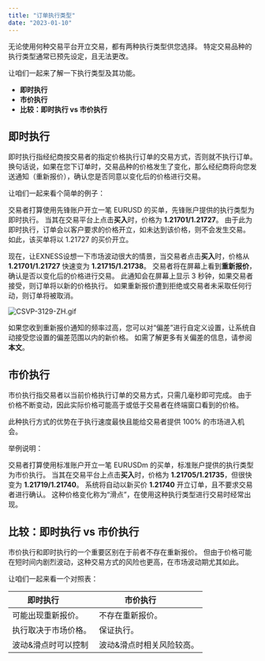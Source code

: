 ```yaml
---
title: "订单执行类型"
date: "2023-01-10"
---
```


<Ads></Ads> 

无论使用何种交易平台开立交易，都有两种执行类型供您选择。 特定交易品种的执行类型通常已预先设定，且无法更改。

让咱们一起来了解一下执行类型及其功能。

- **即时执行**
- **市价执行**
- **比较：即时执行 vs 市价执行**

## **即时执行**

即时执行指经纪商按交易者的指定价格执行订单的交易方式，否则就不执行订单。 换句话说，如果在您下订单时，交易品种的价格发生了变化，那么经纪商将向您发送通知（重新报价），确认您是否同意以变化后的价格进行交易。

让咱们一起来看个简单的例子：

交易者打算使用先锋账户开立一笔 EURUSD 的买单，先锋账户提供的执行类型为即时执行。 当其在交易平台上点击**买入**时，价格为 **1.21701/1.21727**。 由于此为即时执行，订单会以客户要求的价格开立，如未达到该价格，则不会发生交易。 如此，该买单将以 1.21727 的买价开立。

现在，让EXNESS设想一下市场波动很大的情景，当交易者点击**买入**时，价格从 **1.21701/1.21727** 快速变为 **1.21715/1.21738**。 交易者将在屏幕上看到**重新报价**，确认是否以变化后的价格进行交易。 此通知会在屏幕上显示 3 秒钟，如果交易者接受，则订单将以新的价格执行。 如果重新报价遭到拒绝或交易者未采取任何行动，则订单将被取消。

![CSVP-3129-ZH.gif](https://testingcf.jsdelivr.net/gh/jarlin8/OSS@main/exhelp/CSVP-3129-ZH.gif)

如果您收到重新报价通知的频率过高，您可以对“偏差”进行自定义设置，让系统自动接受您设置的偏差范围以内的新价格。 如需了解更多有关偏差的信息，请参阅**本文**。

## **市价执行**

市价执行指交易者以当前价格执行订单的交易方式，只需几毫秒即可完成。 由于价格不断变动，因此实际价格可能高于或低于交易者在终端窗口看到的价格。

此种执行方式的优势在于执行速度最快且能给交易者提供 100% 的市场进入机会。

举例说明：

交易者打算使用标准账户开立一笔 EURUSDm 的买单，标准账户提供的执行类型为市价执行。 当其在交易平台上点击**买入**时，价格为 **1.21705/1.21735**，但很快变为 **1.21719/1.21740**。 系统将自动以新买价 **1.21740** 开立订单，且不要求交易者进行确认。 这种价格变化称为“滑点”，在使用这种执行类型进行交易时经常出现。

## **比较：即时执行 vs 市价执行**

市价执行和即时执行的一个重要区别在于前者不存在重新报价。 但由于价格可能在短时间内剧烈波动，这种交易方式的风险也更高，在市场波动期尤其如此。

让咱们一起来看一个对照表：

| **即时执行**         | **市价执行**         |
| --- | --- |
| 可能出现重新报价。 | 不存在重新报价。 |
| 执行取决于市场价格。 | 保证执行。 |
| 波动&滑点时可以控制 | 波动&滑点时相关风险较高。 |

